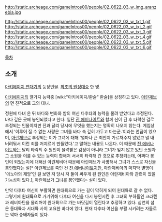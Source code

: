 http://static.archeage.com/gameIntros00/people/02_0622_03_w_img_aranzebia.jpg

http://static.archeage.com/gameIntros00/people/02_0622_03_w_txt_1.gif
http://static.archeage.com/gameIntros00/people/02_0622_03_w_txt_2.gif
http://static.archeage.com/gameIntros00/people/02_0622_03_w_txt_3.gif
http://static.archeage.com/gameIntros00/people/02_0622_03_w_txt_4.gif
http://static.archeage.com/gameIntros00/people/02_0622_03_w_txt_5.gif
http://static.archeage.com/gameIntros00/people/02_0622_03_w_txt_6.gif

[[목차]]

== 소개 ==
[[아키에이지 연대기]]의 등장인물. [[최초의 원정대]]중 한 명.

[[아키에이지]]의 열가지 능력중 [wiki:"아키에이지/환술" 환술]을 상징하고 있다. [[아란제브]]의 먼 친척으로 그의 대녀.

정원에 다녀 온 뒤 바다와 변화와 밤의 여신 다후타의 능력을 물려 받았다고 추정된다. 바다 깊은 곳에 봉인되었다고 한다. 일단 [[진 에버나이트]]와 함께 신이 된 후 타락한 걸로 추정되는 인물이지만 진과 달리 당시에 무엇을 했는지는 명확히 나오지 않는다. 게임상에서 '이루어 질 수 없는 사랑은 그녀를 바다 속 깊히 가두고 마는군.'이라는 언급이 있으며, [[아란제브]]로 추정되는 이가 그녀에 대해 '얼마나 큰 죄인지 가르쳐주지 않았고 널 내버려둬서 이런 죄를 저지르게 만들었다.'고 말하는 내용도 나온다. 이 때문에 [[진 에버나이트]]와는 달리 타락의 주 원인이 물려받은 감정이 아니라 그녀가 잊지 않고 있던 소원과 그 소원을 이룰 수 있는 능력이 합해져 서서히 타락해 간 것으로 추정되는데, 어쩌다 봉인이 되었는지에 대해선 아란제비아 때문에 아란제브가 사망해서 그녀가 스스로 자신을 봉인했다는 설[* 아란제브를 죽인 건 [[진 에버나이트]]지만, 아란제비아의 마지막 별명이 '에노아의 재앙'인 걸 보면 저 당시 저 둘이 싸우게 된 원인은 아란제비아와 관련이 있을 가능성이 있다.], 아란제브가 그녀를 봉인했다는 설이 있다.

만약 다후타 여신이 부활하면 원대륙으로 가는 길이 막히게 되어 원대륙로 갈 수 없다. 그렇기에 원대륙으로 가기위해 다후타 여신을 다시 봉인시킨 후 그녀의 부하들인 크라켄과 레비아탄을 물리쳐야 원대륙으로 가는 바닷길이 열린다고 추정하고 있다. 심연의 섬은 동대륙과 서대륙 사이 고요한 바다에 있다. 현재 다후타 여신을 부활 시키려는 자들로는 악마 숭배자들이 있다. 

